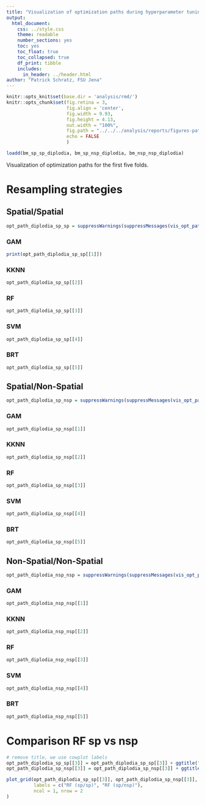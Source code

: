 ```yaml
---
title: "Visualization of optimization paths during hyperparameter tuning"
output: 
  html_document: 
    css: ../style.css
    theme: readable
    number_sections: yes
    toc: yes
    toc_float: true
    toc_collapsed: true
    df_print: tibble
    includes:
      in_header: ../header.html
author: "Patrick Schratz, FSU Jena"
---
```


```r
knitr::opts_knit$set(base.dir = 'analysis/rmd/')
knitr::opts_chunk$set(fig.retina = 3, 
                      fig.align = 'center',
                      fig.width = 9.93, 
                      fig.height = 4.13,
                      out.width = "100%",
                      fig.path = "../../../analysis/reports/figures-pathogen-performance-diplodia/",
                      echo = FALSE
                      )

loadd(bm_sp_sp_diplodia, bm_sp_nsp_diplodia, bm_nsp_nsp_diplodia)
```

Visualization of optimization paths for the first five folds.

# Resampling strategies {.tabset .tabset-fade}

## Spatial/Spatial

```r
opt_path_diplodia_sp_sp = suppressWarnings(suppressMessages(vis_opt_path(bm_sp_sp_diplodia$results$diplodia)))
```

### GAM

```r
print(opt_path_diplodia_sp_sp[[1]])
```

### KKNN

```r
opt_path_diplodia_sp_sp[[2]]
```

### RF 

```r
opt_path_diplodia_sp_sp[[3]]
```

### SVM 

```r
opt_path_diplodia_sp_sp[[4]]
```

### BRT 

```r
opt_path_diplodia_sp_sp[[5]]
```

## Spatial/Non-Spatial

```r
opt_path_diplodia_sp_nsp = suppressWarnings(suppressMessages(vis_opt_path(bm_sp_nsp_diplodia$results$diplodia)))
```

### GAM

```r
opt_path_diplodia_sp_nsp[[1]]
```

### KKNN

```r
opt_path_diplodia_sp_nsp[[2]]
```

### RF 

```r
opt_path_diplodia_sp_nsp[[3]]
```

### SVM 

```r
opt_path_diplodia_sp_nsp[[4]]
```

### BRT 

```r
opt_path_diplodia_sp_nsp[[5]]
```

## Non-Spatial/Non-Spatial

```r
opt_path_diplodia_nsp_nsp = suppressWarnings(suppressMessages(vis_opt_path(bm_nsp_nsp_diplodia$results$diplodia)))
```

### GAM

```r
opt_path_diplodia_nsp_nsp[[1]]
```

### KKNN

```r
opt_path_diplodia_nsp_nsp[[2]]
```

### RF 

```r
opt_path_diplodia_nsp_nsp[[3]]
```

### SVM 

```r
opt_path_diplodia_nsp_nsp[[4]]
```

### BRT 

```r
opt_path_diplodia_nsp_nsp[[5]]
```

# Comparison RF sp vs nsp

```r
# remove title, we use cowplot labels
opt_path_diplodia_sp_sp[[3]] = opt_path_diplodia_sp_sp[[3]] + ggtitle("")
opt_path_diplodia_sp_nsp[[3]] = opt_path_diplodia_sp_nsp[[3]] + ggtitle("")

plot_grid(opt_path_diplodia_sp_sp[[3]], opt_path_diplodia_sp_nsp[[3]],
          labels = c("RF (sp/sp)", "RF (sp/nsp)"),
          ncol = 1, nrow = 2
)
```
